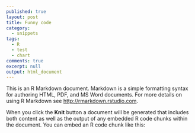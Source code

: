 ```yaml
---
published: true
layout: post
title: Funny code
category: 
  - snippets
tags: 
  - R
  - test
  - chart
comments: true
excerpt: null
output: html_document
---
```


This is an R Markdown document. Markdown is a simple formatting syntax for authoring HTML, PDF, and MS Word documents. For more details on using R Markdown see <http://rmarkdown.rstudio.com>.

When you click the **Knit** button a document will be generated that includes both content as well as the output of any embedded R code chunks within the document. You can embed an R code chunk like this:

